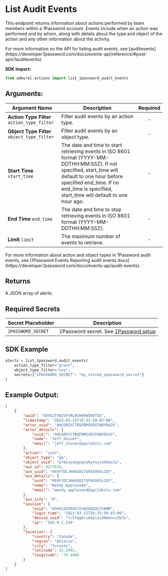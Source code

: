
# List Audit Events

This endpoint returns information about actions performed by team members within a 1Password account. Events include when an action was performed and by whom,
along with details about the type and object of the action and any other information about the activity.

<Callout type="info">
	For more information on the API for listing audit events, see
	[auditevents](https://developer.1password.com/docs/events-api/reference/#post-apiv1auditevents).
</Callout>

**SDK Import:**

```python
from admyral.actions import list_1password_audit_events
```

## Arguments:

| Argument Name                               | Description                                                                                                                                                                                                                                    | Required |
| ------------------------------------------- | ---------------------------------------------------------------------------------------------------------------------------------------------------------------------------------------------------------------------------------------------- | :------: |
| **Action Type Filter** `action_type_filter` | Filter audit events by an action type.                                                                                                                                                                                                         |    -     |
| **Object Type Filter** `object_type_filter` | Filter audit events by an object type.                                                                                                                                                                                                         |    -     |
| **Start Time** `start_time`                 | The date and time to start retrieving events in ISO 8601 format (YYYY-MM-DDTHH:MM:SSZ). If not specified, start_time will default to one hour before specified end_time. If no end_time is specified, start_time will default to one hour ago. |    -     |
| **End Time** `end_time`                     | The date and time to stop retrieving events in ISO 8601 format (YYYY-MM-DDTHH:MM:SSZ).                                                                                                                                                         |    -     |
| **Limit** `limit`                           | The maximum number of events to retrieve.                                                                                                                                                                                                      |    -     |

<Callout type="info">
	For more information about action and object types in 1Password audit
	events, see [1Password Events Reporting audit events
	docs](https://developer.1password.com/docs/events-api/audit-events).
</Callout>

## Returns

A JSON array of alerts.

## Required Secrets

| Secret Placeholder | Description                                                                |
| ------------------ | -------------------------------------------------------------------------- |
| `1PASSWORD_SECRET` | 1Password secret. See [1Password setup](/integrations/1password/1password) |

## SDK Example

```python
alerts = list_1password_audit_events(
    action_type_filter="grant",
    object_type_filter="uva",
	secrets={"1PASSWORD_SECRET": "my_stored_1password_secret"}
)
```

## Example Output:

```json
[
	{
		"uuid": "56YE2TYN2VFYRLNSHKPW5NVT5E",
		"timestamp": "2023-03-15T16:33:50-03:00",
		"actor_uuid": "4HCGRGYCTRQFBMGVEGTABYDU2V",
		"actor_details": {
			"uuid:": "4HCGRGYCTRQFBMGVEGTABYDU2V",
			"name": "Jeff Shiner",
			"email": "jeff_shiner@agilebits.com"
		},
		"action": "join",
		"object_type": "gm",
		"object_uuid": "pf8soyakgngrphytsyjed4ae3u",
		"aux_id": 9277034,
		"aux_uuid": "K6VFYDCJKHGGDI7QFAXX65LCDY",
		"aux_details": {
			"uuid": "K6VFYDCJKHGGDI7QFAXX65LCDY",
			"name": "Wendy Appleseed",
			"email": "wendy_appleseed@agilebits.com"
		},
		"aux_info": "R",
		"session": {
			"uuid": "A5K6COGVRVEJXJW3XQZGS7VAMM",
			"login_time": "2023-03-15T16:33:50-03:00",
			"device_uuid": "lc5fqgbrcm4plajd8mwncv2b3u",
			"ip": "192.0.2.254"
		},
		"location": {
			"country": "Canada",
			"region": "Ontario",
			"city": "Toronto",
			"latitude": 43.5991,
			"longitude": -79.4988
		}
	}
]
```
